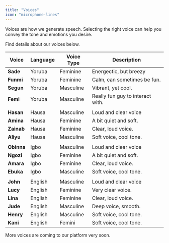 ```yaml
---
title: "Voices"
icon: "microphone-lines"
---
```


Voices are how we generate speech.
Selecting the right voice can help you convey the tone and emotions you desire.

Find details about our voices below.

| Voice       | Language    | Voice Type | Description                        |
|------------ |-------------|---------|------------------------------------|
| **Sade**    | Yoruba  | Feminine | Energectic, but breezy             |
| **Funmi**   | Yoruba  | Feminine | Calm, can sometimes be fun.        |
| **Segun**   | Yoruba  | Masculine | Vibrant, yet cool.                 |
| **Femi**    | Yoruba  | Masculine | Really fun guy to interact with.   |
| | | | |
| **Hasan**   | Hausa | Masculine | Loud and clear voice |
| **Amina**   | Hausa | Feminine | A bit quiet and soft.              |
| **Zainab**  | Hausa | Feminine | Clear, loud voice.                 |
| **Aliyu**   | Hausa  | Masculine | Soft voice, cool tone.             |
| | | | |
| **Obinna**  | Igbo | Masculine | Loud and clear voice |
| **Ngozi**   | Igbo | Feminine | A bit quiet and soft.              |
| **Amara**   | Igbo | Feminine | Clear, loud voice.                 |
| **Ebuka**   | Igbo  | Masculine | Soft voice, cool tone.             |
| | | | |
| **John**    | English | Masculine | Loud and clear voice |
| **Lucy**    | English | Feminine | Very clear voice.              |
| **Lina**    | English | Feminine | Clear, loud voice.                 |
| **Jude**    | English  | Masculine | Deep voice, smooth.             |
| **Henry**    | English  | Masculine | Soft voice, cool tone.             |
| **Kani**    | English  | Femini | Soft voice, cool tone.             |
<Note>
    More voices are coming to our platform very soon.
</Note>
